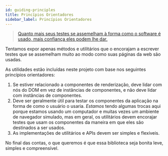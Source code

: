```yaml
---
id: guiding-principles
title: Princípios Orientadores
sidebar_label: Princípios Orientadores
---
```


> [Quanto mais seus testes se assemelham à forma como o software é usado, mais
> confiança eles podem lhe dar.][guiding-principle]

Tentamos expor apenas métodos e utilitários que o encorajam a escrever testes
que se assemelham muito ao modo como suas páginas da web são usadas.

As utilidades estão incluídas neste projeto com base nos seguintes princípios
orientadores:

1.  Se estiver relacionado a componentes de renderização, deve lidar com nós do
    DOM em vez de instâncias de componentes, e não deve lidar com instâncias de
    componentes.
2.  Deve ser geralmente útil para testar os componentes da aplicação na forma de
    como o usuário o usaria. _Estamos_ tendo algumas trocas aqui porque estamos
    usando um computador e muitas vezes um ambiente de navegador simulado, mas
    em geral, os utilitários devem encorajar testes que usam os componentes da
    maneira em que eles são destinados a ser usados.
3.  As implementações de utilitários e APIs devem ser simples e flexíveis.

No final das contas, o que queremos é que essa biblioteca seja bonita leve,
simples e compreensível.

<!--
Links:
-->

<!-- prettier-ignore-start -->

[guiding-principle]: https://twitter.com/kentcdodds/status/977018512689455106

<!-- prettier-ignore-end -->

